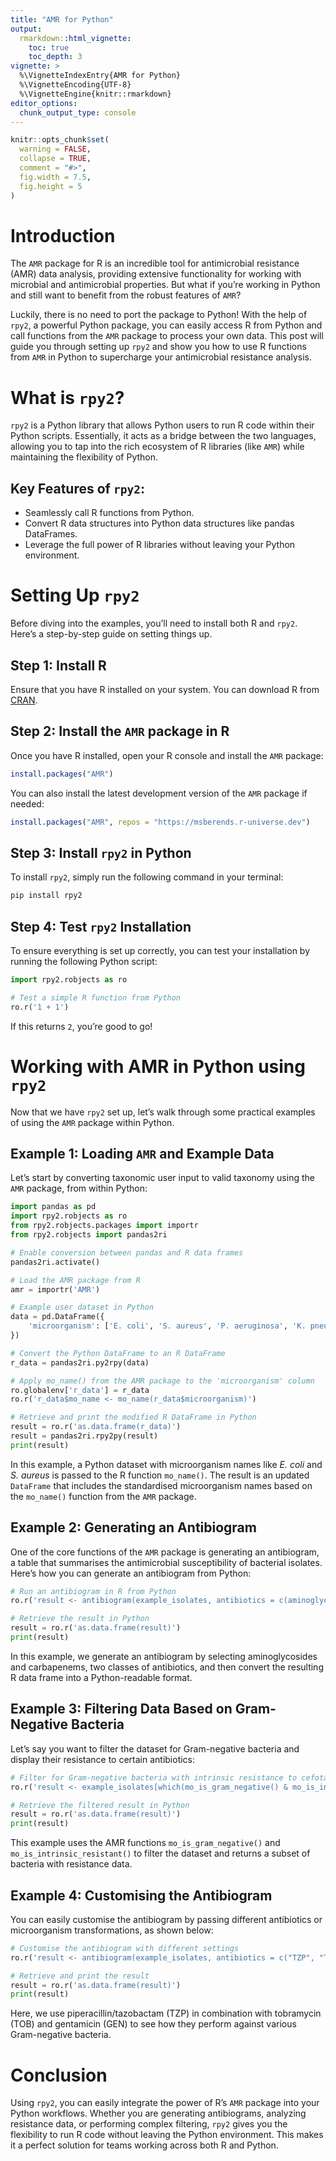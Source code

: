 ```yaml
---
title: "AMR for Python"
output: 
  rmarkdown::html_vignette:
    toc: true
    toc_depth: 3
vignette: >
  %\VignetteIndexEntry{AMR for Python}
  %\VignetteEncoding{UTF-8}
  %\VignetteEngine{knitr::rmarkdown}
editor_options: 
  chunk_output_type: console
---
```


```r
knitr::opts_chunk$set(
  warning = FALSE,
  collapse = TRUE,
  comment = "#>",
  fig.width = 7.5,
  fig.height = 5
)
```

# Introduction

The `AMR` package for R is an incredible tool for antimicrobial resistance (AMR) data analysis, providing extensive functionality for working with microbial and antimicrobial properties. But what if you're working in Python and still want to benefit from the robust features of `AMR`?

Luckily, there is no need to port the package to Python! With the help of `rpy2`, a powerful Python package, you can easily access R from Python and call functions from the `AMR` package to process your own data. This post will guide you through setting up `rpy2` and show you how to use R functions from `AMR` in Python to supercharge your antimicrobial resistance analysis.

# What is `rpy2`?

`rpy2` is a Python library that allows Python users to run R code within their Python scripts. Essentially, it acts as a bridge between the two languages, allowing you to tap into the rich ecosystem of R libraries (like `AMR`) while maintaining the flexibility of Python.

## Key Features of `rpy2`:
- Seamlessly call R functions from Python.
- Convert R data structures into Python data structures like pandas DataFrames.
- Leverage the full power of R libraries without leaving your Python environment.

# Setting Up `rpy2`

Before diving into the examples, you’ll need to install both R and `rpy2`. Here's a step-by-step guide on setting things up.

## Step 1: Install R

Ensure that you have R installed on your system. You can download R from [CRAN](https://cran.r-project.org/).

## Step 2: Install the `AMR` package in R

Once you have R installed, open your R console and install the `AMR` package:

```r
install.packages("AMR")
```

You can also install the latest development version of the `AMR` package if needed:

```r
install.packages("AMR", repos = "https://msberends.r-universe.dev")
```

## Step 3: Install `rpy2` in Python

To install `rpy2`, simply run the following command in your terminal:

```bash
pip install rpy2
```

## Step 4: Test `rpy2` Installation

To ensure everything is set up correctly, you can test your installation by running the following Python script:

```python
import rpy2.robjects as ro

# Test a simple R function from Python
ro.r('1 + 1')
```

If this returns `2`, you're good to go!

# Working with AMR in Python using `rpy2`

Now that we have `rpy2` set up, let’s walk through some practical examples of using the `AMR` package within Python.

## Example 1: Loading `AMR` and Example Data

Let’s start by converting taxonomic user input to valid taxonomy using the `AMR` package, from within Python:

```python
import pandas as pd
import rpy2.robjects as ro
from rpy2.robjects.packages import importr
from rpy2.robjects import pandas2ri

# Enable conversion between pandas and R data frames
pandas2ri.activate()

# Load the AMR package from R
amr = importr('AMR')

# Example user dataset in Python
data = pd.DataFrame({
    'microorganism': ['E. coli', 'S. aureus', 'P. aeruginosa', 'K. pneumoniae']
})

# Convert the Python DataFrame to an R DataFrame
r_data = pandas2ri.py2rpy(data)

# Apply mo_name() from the AMR package to the 'microorganism' column
ro.globalenv['r_data'] = r_data
ro.r('r_data$mo_name <- mo_name(r_data$microorganism)')

# Retrieve and print the modified R DataFrame in Python
result = ro.r('as.data.frame(r_data)')
result = pandas2ri.rpy2py(result)
print(result)
```

In this example, a Python dataset with microorganism names like *E. coli* and *S. aureus* is passed to the R function `mo_name()`. The result is an updated `DataFrame` that includes the standardised microorganism names based on the `mo_name()` function from the `AMR` package.

## Example 2: Generating an Antibiogram

One of the core functions of the `AMR` package is generating an antibiogram, a table that summarises the antimicrobial susceptibility of bacterial isolates. Here’s how you can generate an antibiogram from Python:

```python
# Run an antibiogram in R from Python
ro.r('result <- antibiogram(example_isolates, antibiotics = c(aminoglycosides(), carbapenems()))')

# Retrieve the result in Python
result = ro.r('as.data.frame(result)')
print(result)
```

In this example, we generate an antibiogram by selecting aminoglycosides and carbapenems, two classes of antibiotics, and then convert the resulting R data frame into a Python-readable format.

## Example 3: Filtering Data Based on Gram-Negative Bacteria

Let’s say you want to filter the dataset for Gram-negative bacteria and display their resistance to certain antibiotics:

```python
# Filter for Gram-negative bacteria with intrinsic resistance to cefotaxime
ro.r('result <- example_isolates[which(mo_is_gram_negative() & mo_is_intrinsic_resistant(ab = "cefotax")), c("bacteria", aminoglycosides(), carbapenems())]')

# Retrieve the filtered result in Python
result = ro.r('as.data.frame(result)')
print(result)
```

This example uses the AMR functions `mo_is_gram_negative()` and `mo_is_intrinsic_resistant()` to filter the dataset and returns a subset of bacteria with resistance data.

## Example 4: Customising the Antibiogram

You can easily customise the antibiogram by passing different antibiotics or microorganism transformations, as shown below:

```python
# Customise the antibiogram with different settings
ro.r('result <- antibiogram(example_isolates, antibiotics = c("TZP", "TZP+TOB", "TZP+GEN"), mo_transform = "gramstain")')

# Retrieve and print the result
result = ro.r('as.data.frame(result)')
print(result)
```

Here, we use piperacillin/tazobactam (TZP) in combination with tobramycin (TOB) and gentamicin (GEN) to see how they perform against various Gram-negative bacteria.

# Conclusion

Using `rpy2`, you can easily integrate the power of R's `AMR` package into your Python workflows. Whether you are generating antibiograms, analyzing resistance data, or performing complex filtering, `rpy2` gives you the flexibility to run R code without leaving the Python environment. This makes it a perfect solution for teams working across both R and Python.
